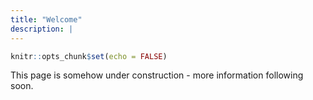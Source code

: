 ```yaml
---
title: "Welcome"
description: | 
---
```


```r
knitr::opts_chunk$set(echo = FALSE)
```

This page is somehow under construction - more information following soon.